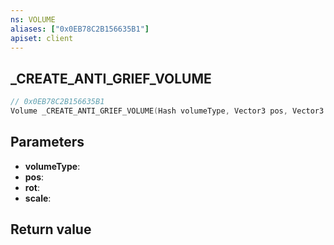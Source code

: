 ```yaml
---
ns: VOLUME
aliases: ["0x0EB78C2B156635B1"]
apiset: client
---
```

## _CREATE_ANTI_GRIEF_VOLUME

```c
// 0x0EB78C2B156635B1
Volume _CREATE_ANTI_GRIEF_VOLUME(Hash volumeType, Vector3 pos, Vector3 rot, Vector3 scale);
```


## Parameters
* **volumeType**:
* **pos**:
* **rot**:
* **scale**:

## Return value